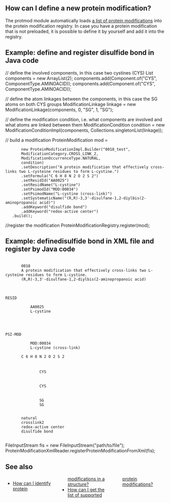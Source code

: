 ==How can I define a new protein modification?==
The protmod module automatically loads [[BioJava:CookBook3:SupportedProtMod|a list of protein modifications]] into the protein modification registry. In case you have a protein modification that is not preloaded, it is possible to define it by yourself and add it into the registry.

==Example: define and register disulfide bond in Java code==
<java>
// define the involved components, in this case two cystines (CYS)
List<Component> components = new ArrayList<Component>(2);
components.add(Component.of("CYS", ComponentType.AMINOACID));
components.add(Component.of("CYS", ComponentType.AMINOACID));

// define the atom linkages between the components, in this case the SG atoms on both CYS groups
ModificationLinkage linkage = new ModificationLinkage(components, 0, "SG", 1, "SG");

// define the modification condition, i.e. what components are involved and what atoms are linked between them
ModificationCondition condition = new ModificationConditionImpl(components, Collections.singletonList(linkage));

// build a modification
ProteinModification mod = 
        new ProteinModificationImpl.Builder("0018_test", 
		ModificationCategory.CROSS_LINK_2,
		ModificationOccurrenceType.NATURAL,
		condition)
        .setDescription("A protein modification that effectively cross-links two L-cysteine residues to form L-cystine.")
        .setFormula("C 6 H 8 N 2 O 2 S 2")
        .setResidId("AA0025")
        .setResidName("L-cystine")
        .setPsimodId("MOD:00034")
        .setPsimodName("L-cystine (cross-link)")
        .setSystematicName("(R,R)-3,3'-disulfane-1,2-diylbis(2-aminopropanoic acid)")
        .addKeyword("disulfide bond")
        .addKeyword("redox-active center")
	.build();

//register the modification
ProteinModificationRegistry.register(mod);
</java>

==Example: definedisulfide bond in XML file and register by Java code==
<xml>
<ProteinModifications>
	<Entry>
		<Id>0018</Id>
		<Description>A protein modification that effectively cross-links two L-cysteine residues to form L-cystine.</Description>
		<SystematicName>(R,R)-3,3'-disulfane-1,2-diylbis(2-aminopropanoic acid)</SystematicName>
		<CrossReference>
			<Source>RESID</Source>
			<Id>AA0025</Id>
			<Name>L-cystine</Name>
		</CrossReference>
		<CrossReference>
			<Source>PSI-MOD</Source>
			<Id>MOD:00034</Id>
			<Name>L-cystine (cross-link)</Name>
		</CrossReference>
		<Formula>C 6 H 8 N 2 O 2 S 2</Formula>
		<Condition>
			<Component type="AminoAcid" label="1">
				<Id source="PDBCC">CYS</Id>
			</Component>
			<Component type="AminoAcid" label="2">
				<Id source="PDBCC">CYS</Id>
			</Component>
			<Bond>
				<Atom component="1">SG</Atom>
				<Atom component="2">SG</Atom>
			</Bond>
		</Condition>
		<Occurrence>natural</Occurrence>
		<Category>crosslink2</Category>
		<Keyword>redox-active center</Keyword>
		<Keyword>disulfide bond</Keyword>
	</Entry>
</ProteinModifications>
</xml>

<java>
FileInputStream fis = new FileInputStream("path/to/file");
ProteinModificationXmlReader.registerProteinModificationFromXml(fis);
</java>

==See also==
<div style="-moz-column-count:3; column-count:3;">
* [[BioJava:CookBook3:ProtMod|How can I identify protein modifications in a structure?]]
* [[BioJava:CookBook3:SupportedProtMod|How can I get the list of supported protein modifications?]]
</div>